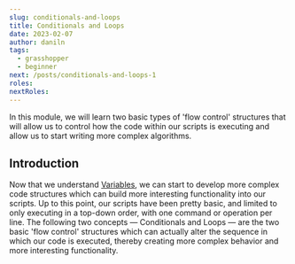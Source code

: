 ```yaml
---
slug: conditionals-and-loops
title: Conditionals and Loops
date: 2023-02-07
author: daniln
tags:
  - grasshopper
  - beginner
next: /posts/conditionals-and-loops-1
roles:
nextRoles:
---
```


In this module, we will learn two basic types of 'flow control' structures that will allow us to control how the code within our scripts is executing and allow us to start writing more complex algorithms.

## Introduction

Now that we understand [Variables](), we can start to develop more complex code structures which can build more interesting functionality into our scripts. Up to this point, our scripts have been pretty basic, and limited to only executing in a top-down order, with one command or operation per line. The following two concepts — Conditionals and Loops — are the two basic 'flow control' structures which can actually alter the sequence in which our code is executed, thereby creating more complex behavior and more interesting functionality.